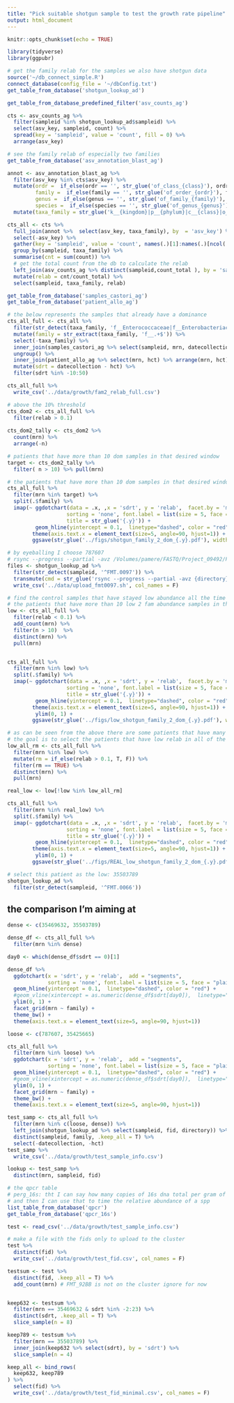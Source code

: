 ```yaml
---
title: "Pick suitable shotgun sample to test the growth rate pipeline"
output: html_document
---
```


```r
knitr::opts_chunk$set(echo = TRUE)
```

```r
library(tidyverse)
library(ggpubr)
```

```r
# get the family relab for the samples we also have shotgun data
source('~/db_connect_simple.R')
connect_database(config_file = '~/dbConfig.txt')
get_table_from_database('shotgun_lookup_ad')

get_table_from_database_predefined_filter('asv_counts_ag')

```

```r
cts <- asv_counts_ag %>% 
  filter(sampleid %in% shotgun_lookup_ad$sampleid) %>% 
  select(asv_key, sampleid, count) %>% 
  spread(key = 'sampleid', value = 'count', fill = 0) %>% 
  arrange(asv_key)  

# see the family relab of especially two families
get_table_from_database('asv_annotation_blast_ag')

annot <- asv_annotation_blast_ag %>% 
  filter(asv_key %in% cts$asv_key) %>% 
  mutate(ordr =  if_else(ordr == '', str_glue('of_class_{class}'), ordr),
         family =  if_else(family == '', str_glue('of_order_{ordr}'), family),
         genus =  if_else(genus == '', str_glue('of_family_{family}'), genus),
         species =  if_else(species == '', str_glue('of_genus_{genus}'), species)) %>% 
  mutate(taxa_family = str_glue('k__{kingdom}|p__{phylum}|c__{class}|o__{ordr}|f__{family}'))

cts_all <- cts %>% 
  full_join(annot %>%  select(asv_key, taxa_family), by  = 'asv_key') %>% 
  select(-asv_key) %>% 
  gather(key = 'sampleid', value = 'count', names(.)[1]:names(.)[ncol(.) - 1]) %>% 
  group_by(sampleid, taxa_family) %>% 
  summarise(cnt = sum(count)) %>% 
  # get the total count from the db to calculate the relab
  left_join(asv_counts_ag %>% distinct(sampleid,count_total ), by = 'sampleid') %>% 
  mutate(relab = cnt/count_total) %>% 
  select(sampleid, taxa_family, relab) 

get_table_from_database('samples_castori_ag')
get_table_from_database('patient_allo_ag')

# the below represents the samples that already have a dominance 
cts_all_full <- cts_all %>% 
  filter(str_detect(taxa_family, 'f__Enterococcaceae|f__Enterobacteriaceae')) %>% 
  mutate(family = str_extract(taxa_family, 'f__.+$')) %>% 
  select(-taxa_family) %>% 
  inner_join(samples_castori_ag %>% select(sampleid, mrn, datecollection)) %>% 
  ungroup() %>% 
  inner_join(patient_allo_ag %>% select(mrn, hct) %>% arrange(mrn, hct) %>% distinct(mrn, .keep_all = T)) %>% 
  mutate(sdrt = datecollection - hct) %>% 
  filter(sdrt %in% -10:50)

cts_all_full %>% 
  write_csv('../data/growth/fam2_relab_full.csv')
```


```r
# above the 10% threshold 
cts_dom2 <- cts_all_full %>% 
  filter(relab > 0.1) 
  
cts_dom2_tally <- cts_dom2 %>% 
  count(mrn) %>% 
  arrange(-n)

# patients that have more than 10 dom samples in that desired window
target <- cts_dom2_tally %>% 
  filter( n > 10) %>% pull(mrn)

```

```r
# the patients that have more than 10 dom samples in that desired window  
cts_all_full %>% 
  filter(mrn %in% target) %>% 
  split(.$family) %>% 
  imap(~ ggdotchart(data = .x, ,x = 'sdrt', y = 'relab',  facet.by = 'mrn',  add = "segments",
                   sorting = 'none', font.label = list(size = 5, face = "plain"),
                   title = str_glue('{.y}')) +
         geom_hline(yintercept = 0.1,  linetype="dashed", color = "red") +
        theme(axis.text.x = element_text(size=5, angle=90, hjust=1)) +
        ggsave(str_glue('../figs/shotgun_family_2_dom_{.y}.pdf'), width = 15, height = 7))
```

```r
# by eyeballing I choose 787607
# rsync --progress --partial -avz /Volumes/pamere/FASTQ/Project_09492/PITT_0323/Sample_2065D_IGO_09492_4 daia1@lilac.mskcc.org:~/my_workdir/samples/Jonas
files <- shotgun_lookup_ad %>% 
  filter(str_detect(sampleid, '^FMT.0097')) %>% 
  transmute(cmd = str_glue('rsync --progress --partial -avz {directory} daia1@lilac.mskcc.org:~/my_workdir/samples')) %>% 
  write_csv('../data/upload_fmt0097.sh', col_names = F)  
```

```r
# find the control samples that have stayed low abundance all the time 
# the patients that have more than 10 low 2 fam abundance samples in the desired window
low <- cts_all_full %>% 
  filter(relab < 0.1) %>% 
  add_count(mrn) %>% 
  filter(n > 10)  %>% 
  distinct(mrn) %>% 
  pull(mrn)


cts_all_full %>% 
  filter(mrn %in% low) %>% 
  split(.$family) %>% 
  imap(~ ggdotchart(data = .x, ,x = 'sdrt', y = 'relab',  facet.by = 'mrn',  add = "segments",
                   sorting = 'none', font.label = list(size = 5, face = "plain"),
                   title = str_glue('{.y}')) +
         geom_hline(yintercept = 0.1,  linetype="dashed", color = "red") +
        theme(axis.text.x = element_text(size=5, angle=90, hjust=1)) +
         ylim(0, 1) +
        ggsave(str_glue('../figs/low_shotgun_family_2_dom_{.y}.pdf'), width = 15, height = 7))
```

```r
# as can be seen from the above there are some patients that have many low relab samples but also many dom samples
# the goal is to select the patients that have low relab in all of the samples
low_all_rm <- cts_all_full %>% 
  filter(mrn %in% low) %>% 
  mutate(rm = if_else(relab > 0.1, T, F)) %>% 
  filter(rm == TRUE) %>% 
  distinct(mrn) %>% 
  pull(mrn)

real_low <- low[!low %in% low_all_rm]

cts_all_full %>% 
  filter(mrn %in% real_low) %>% 
  split(.$family) %>% 
  imap(~ ggdotchart(data = .x, ,x = 'sdrt', y = 'relab',  facet.by = 'mrn',  add = "segments",
                   sorting = 'none', font.label = list(size = 5, face = "plain"),
                   title = str_glue('{.y}')) +
         geom_hline(yintercept = 0.1,  linetype="dashed", color = "red") +
        theme(axis.text.x = element_text(size=5, angle=90, hjust=1)) +
         ylim(0, 1) +
        ggsave(str_glue('../figs/REAL_low_shotgun_family_2_dom_{.y}.pdf'), width = 15, height = 7))

# select this patient as the low: 35503789 
shotgun_lookup_ad %>% 
  filter(str_detect(sampleid, '^FMT.0066'))

```


## the comparison I'm aiming at

```r
dense <- c(35469632, 35503789)

dense_df <- cts_all_full %>% 
  filter(mrn %in% dense)

day0 <- which(dense_df$sdrt == 0)[1]

dense_df %>% 
  ggdotchart(x = 'sdrt', y = 'relab',  add = "segments", 
             sorting = 'none', font.label = list(size = 5, face = "plain")) +
  geom_hline(yintercept = 0.1,  linetype="dashed", color = "red") +
  #geom_vline(xintercept = as.numeric(dense_df$sdrt[day0]),  linetype="dashed", color = "blue") +
  ylim(0, 1) +
  facet_grid(mrn ~ family) +
  theme_bw() +
  theme(axis.text.x = element_text(size=5, angle=90, hjust=1))
```


```r
loose <- c(787607, 35425665)

cts_all_full %>% 
  filter(mrn %in% loose) %>% 
  ggdotchart(x = 'sdrt', y = 'relab',  add = "segments",
             sorting = 'none', font.label = list(size = 5, face = "plain")) +
  geom_hline(yintercept = 0.1,  linetype="dashed", color = "red") +
  #geom_vline(xintercept = as.numeric(dense_df$sdrt[day0]),  linetype="dashed", color = "blue") +
  ylim(0, 1) +
  facet_grid(mrn ~ family) +
  theme_bw() +
  theme(axis.text.x = element_text(size=5, angle=90, hjust=1))
```


```r
test_samp <- cts_all_full %>% 
  filter(mrn %in% c(loose, dense)) %>% 
  left_join(shotgun_lookup_ad %>% select(sampleid, fid, directory)) %>% 
  distinct(sampleid, family, .keep_all = T) %>% 
  select(-datecollection, -hct)
test_samp %>% 
  write_csv('../data/growth/test_sample_info.csv')

lookup <- test_samp %>% 
  distinct(mrn, sampleid, fid)
```



```r
# the qpcr table
# perg_16s: tht I can say how many copies of 16s dna total per gram of stool
# and then I can use that to time the relative abundance of a spp
list_table_from_database('qpcr') 
get_table_from_database('qpcr_16s')
```

```r
test <- read_csv('../data/growth/test_sample_info.csv')

# make a file with the fids only to upload to the cluster 
test %>% 
  distinct(fid) %>% 
  write_csv('../data/growth/test_fid.csv', col_names = F)

testsum <- test %>% 
  distinct(fid, .keep_all = T) %>% 
  add_count(mrn) # FMT_92BB is not on the cluster ignore for now


keep632 <- testsum %>% 
  filter(mrn == 35469632 & sdrt %in% -2:23) %>% 
  distinct(sdrt, .keep_all = T) %>% 
  slice_sample(n = 8)

keep789 <- testsum %>% 
  filter(mrn == 35503789) %>% 
  inner_join(keep632 %>% select(sdrt), by = 'sdrt') %>% 
  slice_sample(n = 4)

keep_all <- bind_rows(
  keep632, keep789
) %>% 
  select(fid) %>% 
  write_csv('../data/growth/test_fid_minimal.csv', col_names = F)
```

